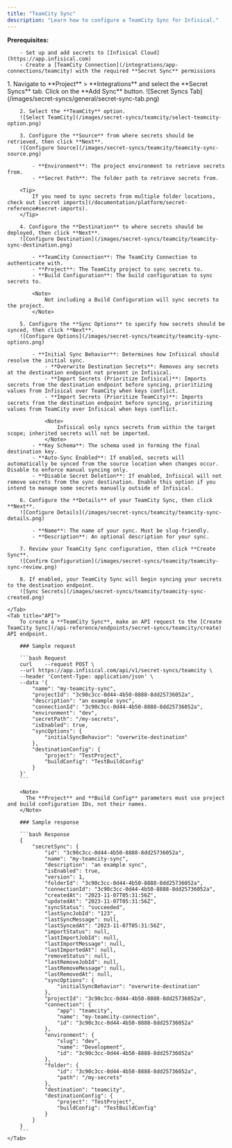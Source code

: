 ```yaml
---
title: "TeamCity Sync"
description: "Learn how to configure a TeamCity Sync for Infisical."
---
```


**Prerequisites:**

        - Set up and add secrets to [Infisical Cloud](https://app.infisical.com)
        - Create a [TeamCity Connection](/integrations/app-connections/teamcity) with the required **Secret Sync** permissions

<Tabs>
    <Tab title="Infisical UI">
        1. Navigate to **Project** > **Integrations** and select the **Secret Syncs** tab. Click on the **Add Sync** button.
        ![Secret Syncs Tab](/images/secret-syncs/general/secret-sync-tab.png)

        2. Select the **TeamCity** option.
        ![Select TeamCity](/images/secret-syncs/teamcity/select-teamcity-option.png)

        3. Configure the **Source** from where secrets should be retrieved, then click **Next**.
        ![Configure Source](/images/secret-syncs/teamcity/teamcity-sync-source.png)

            - **Environment**: The project environment to retrieve secrets from.
            - **Secret Path**: The folder path to retrieve secrets from.

        <Tip>
            If you need to sync secrets from multiple folder locations, check out [secret imports](/documentation/platform/secret-reference#secret-imports).
        </Tip>

        4. Configure the **Destination** to where secrets should be deployed, then click **Next**.
        ![Configure Destination](/images/secret-syncs/teamcity/teamcity-sync-destination.png)

            - **TeamCity Connection**: The TeamCity Connection to authenticate with.
            - **Project**: The TeamCity project to sync secrets to.
            - **Build Configuration**: The build configuration to sync secrets to.

            <Note>
                Not including a Build Configuration will sync secrets to the project.
            </Note>

        5. Configure the **Sync Options** to specify how secrets should be synced, then click **Next**.
        ![Configure Options](/images/secret-syncs/teamcity/teamcity-sync-options.png)

            - **Initial Sync Behavior**: Determines how Infisical should resolve the initial sync.
                - **Overwrite Destination Secrets**: Removes any secrets at the destination endpoint not present in Infisical.
                - **Import Secrets (Prioritize Infisical)**: Imports secrets from the destination endpoint before syncing, prioritizing values from Infisical over TeamCity when keys conflict.
                - **Import Secrets (Prioritize TeamCity)**: Imports secrets from the destination endpoint before syncing, prioritizing values from TeamCity over Infisical when keys conflict.

                <Note>
                    Infisical only syncs secrets from within the target scope; inherited secrets will not be imported.
                </Note>
            - **Key Schema**: The schema used in forming the final destination key.
            - **Auto-Sync Enabled**: If enabled, secrets will automatically be synced from the source location when changes occur. Disable to enforce manual syncing only.
            - **Disable Secret Deletion**: If enabled, Infisical will not remove secrets from the sync destination. Enable this option if you intend to manage some secrets manually outside of Infisical.

        6. Configure the **Details** of your TeamCity Sync, then click **Next**.
        ![Configure Details](/images/secret-syncs/teamcity/teamcity-sync-details.png)

            - **Name**: The name of your sync. Must be slug-friendly.
            - **Description**: An optional description for your sync.

        7. Review your TeamCity Sync configuration, then click **Create Sync**.
        ![Confirm Configuration](/images/secret-syncs/teamcity/teamcity-sync-review.png)

        8. If enabled, your TeamCity Sync will begin syncing your secrets to the destination endpoint.
        ![Sync Secrets](/images/secret-syncs/teamcity/teamcity-sync-created.png)

    </Tab>
    <Tab title="API">
        To create a **TeamCity Sync**, make an API request to the [Create TeamCity Sync](/api-reference/endpoints/secret-syncs/teamcity/create) API endpoint.

        ### Sample request

        ```bash Request
        curl    --request POST \
        --url https://app.infisical.com/api/v1/secret-syncs/teamcity \
        --header 'Content-Type: application/json' \
        --data '{
            "name": "my-teamcity-sync",
            "projectId": "3c90c3cc-0d44-4b50-8888-8dd25736052a",
            "description": "an example sync",
            "connectionId": "3c90c3cc-0d44-4b50-8888-8dd25736052a",
            "environment": "dev",
            "secretPath": "/my-secrets",
            "isEnabled": true,
            "syncOptions": {
                "initialSyncBehavior": "overwrite-destination"
            },
            "destinationConfig": {
                "project": "TestProject",
                "buildConfig": "TestBuildConfig"
            }
        }'
        ```

        <Note>
          The **Project** and **Build Config** parameters must use project and build configuration IDs, not their names.
        </Note>

        ### Sample response

        ```bash Response
        {
            "secretSync": {
                "id": "3c90c3cc-0d44-4b50-8888-8dd25736052a",
                "name": "my-teamcity-sync",
                "description": "an example sync",
                "isEnabled": true,
                "version": 1,
                "folderId": "3c90c3cc-0d44-4b50-8888-8dd25736052a",
                "connectionId": "3c90c3cc-0d44-4b50-8888-8dd25736052a",
                "createdAt": "2023-11-07T05:31:56Z",
                "updatedAt": "2023-11-07T05:31:56Z",
                "syncStatus": "succeeded",
                "lastSyncJobId": "123",
                "lastSyncMessage": null,
                "lastSyncedAt": "2023-11-07T05:31:56Z",
                "importStatus": null,
                "lastImportJobId": null,
                "lastImportMessage": null,
                "lastImportedAt": null,
                "removeStatus": null,
                "lastRemoveJobId": null,
                "lastRemoveMessage": null,
                "lastRemovedAt": null,
                "syncOptions": {
                    "initialSyncBehavior": "overwrite-destination"
                },
                "projectId": "3c90c3cc-0d44-4b50-8888-8dd25736052a",
                "connection": {
                    "app": "teamcity",
                    "name": "my-teamcity-connection",
                    "id": "3c90c3cc-0d44-4b50-8888-8dd25736052a"
                },
                "environment": {
                    "slug": "dev",
                    "name": "Development",
                    "id": "3c90c3cc-0d44-4b50-8888-8dd25736052a"
                },
                "folder": {
                    "id": "3c90c3cc-0d44-4b50-8888-8dd25736052a",
                    "path": "/my-secrets"
                },
                "destination": "teamcity",
                "destinationConfig": {
                    "project": "TestProject",
                    "buildConfig": "TestBuildConfig"
                }
            }
        }
        ```
    </Tab>
</Tabs>
